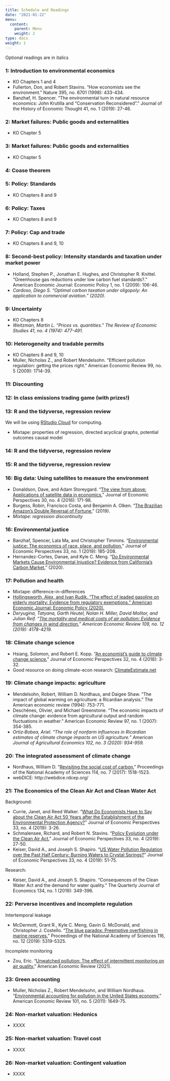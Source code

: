 ```yaml
---
title: Schedule and Readings
date: "2021-01-22"
menu:
  content:
    parent: Menu
    weight: 2
type: docs
weight: 1
---
```


Optional readings are in italics

### 1: Introduction to environmental economics

 - KO Chapters 1 and 4
 - Fullerton, Don, and Robert Stavins. "How economists see the environment." Nature 395, no. 6701 (1998): 433-434.
 - Banzhaf, H. Spencer. "The environmental turn in natural resource economics: John Krutilla and “Conservation Reconsidered”." Journal of the History of Economic Thought 41, no. 1 (2019): 27-46.

### 2: Market failures: Public goods and externalities

 - KO Chapter 5

### 3: Market failures: Public goods and externalities

  - KO Chapter 5

### 4: Coase theorem

### 5: Policy: Standards

  - KO Chapters 8 and 9

### 6: Policy: Taxes

  - KO Chapters 8 and 9

### 7: Policy: Cap and trade

  - KO Chapters 8 and 9, 10

### 8: Second-best policy: Intensity standards and taxation under market power

  - Holland, Stephen P., Jonathan E. Hughes, and Christopher R. Knittel. "Greenhouse gas reductions under low carbon fuel standards?." American Economic Journal: Economic Policy 1, no. 1 (2009): 106-46.
  - *Cardoso, Diego S. "Optimal carbon taxation under oligopoly: An application to commercial aviation." (2020).*

### 9: Uncertainty

  - KO Chapters 8
  - *Weitzman, Martin L. "Prices vs. quantities." The Review of Economic Studies 41, no. 4 (1974): 477-491.*

### 10: Heterogeneity and tradable permits

  - KO Chapters 8 and 9, 10
  - Muller, Nicholas Z., and Robert Mendelsohn. "Efficient pollution regulation: getting the prices right." American Economic Review 99, no. 5 (2009): 1714-39.

### 11: Discounting

### 12: In class emissions trading game (with prizes!)

### 13: R and the tidyverse, regression review

We will be using [RStudio Cloud](https://rstudio.cloud/) for computing.

  - Mixtape: properties of regression, directed acyclical graphs, potential outcomes causal model

### 14: R and the tidyverse, regression review

### 15: R and the tidyverse, regression review

### 16: Big data: Using satellites to measure the environment

  - Donaldson, Dave, and Adam Storeygard. "[The view from above: Applications of satellite data in economics.](https://pubs.aeaweb.org/doi/pdfplus/10.1257/jep.30.4.171)" Journal of Economic Perspectives 30, no. 4 (2016): 171-98.
  - Burgess, Robin, Francisco Costa, and Benjamin A. Olken. "[The Brazilian Amazon’s Double Reversal of Fortune.](https://files.osf.io/v1/resources/67xg5/providers/osfstorage/5d4af97a272b140019eadf58?action=download&direct&version=1)" (2019).
  - *Mixtape: regression discontinuity*

### 16: Environmental justice

  - Banzhaf, Spencer, Lala Ma, and Christopher Timmins. "[Environmental justice: The economics of race, place, and pollution.](https://pubs.aeaweb.org/doi/pdfplus/10.1257/jep.33.1.185)" Journal of Economic Perspectives 33, no. 1 (2019): 185-208.
  - Hernandez-Cortes, Danae, and Kyle C. Meng. "[Do Environmental Markets Cause Environmental Injustice? Evidence from California’s Carbon Market.](https://www.nber.org/system/files/working_papers/w27205/w27205.pdf)" (2020).

### 17: Pollution and health

  - Mixtape: difference-in-differences
  - [Hollingsworth, Alex, and Ivan Rudik. "The effect of leaded gasoline on elderly mortality: Evidence from regulatory exemptions." American Economic Journal: Economic Policy (2020).](https://osf.io/preprints/socarxiv/rdy6g/)
  - *Deryugina, Tatyana, Garth Heutel, Nolan H. Miller, David Molitor, and Julian Reif. "[The mortality and medical costs of air pollution: Evidence from changes in wind direction.](http://www.julianreif.com/research/reif.aer.2019.pollution.pdf)" American Economic Review 109, no. 12 (2019): 4178-4219.*

### 18: Climate change science

  - Hsiang, Solomon, and Robert E. Kopp. "[An economist's guide to climate change science.](https://www.aeaweb.org/articles?id=10.1257%2Fjep.32.4.3)" Journal of Economic Perspectives 32, no. 4 (2018): 3-32.
  - Good resource on doing climate-econ research: [ClimateEstimate.net](https://climateestimate.net/getting-started)

### 19: Climate change impacts: agriculture

  - Mendelsohn, Robert, William D. Nordhaus, and Daigee Shaw. "The impact of global warming on agriculture: a Ricardian analysis." The American economic review (1994): 753-771.
  - Deschênes, Olivier, and Michael Greenstone. "The economic impacts of climate change: evidence from agricultural output and random fluctuations in weather." American Economic Review 97, no. 1 (2007): 354-385.
  - *Ortiz‐Bobea, Ariel. "The role of nonfarm influences in Ricardian estimates of climate change impacts on US agriculture." American Journal of Agricultural Economics 102, no. 3 (2020): 934-959.*

### 20: The integrated assessment of climate change

  - Nordhaus, William D. "[Revisiting the social cost of carbon.](https://www.pnas.org/content/114/7/1518.full)" Proceedings of the National Academy of Sciences 114, no. 7 (2017): 1518-1523.
  - webDICE: http://webdice.rdcep.org/

### 21: The Economics of the Clean Air Act and Clean Water Act

Background:

  -  Currie, Janet, and Reed Walker. "[What Do Economists Have to Say about the Clean Air Act 50 Years after the Establishment of the Environmental Protection Agency?](https://www.aeaweb.org/articles/pdf/doi/10.1257/jep.33.4.3)" Journal of Economic Perspectives 33, no. 4 (2019): 3-26.
  - Schmalensee, Richard, and Robert N. Stavins. "[Policy Evolution under the Clean Air Act.](https://www.aeaweb.org/articles/pdf/doi/10.1257/jep.33.4.27)" Journal of Economic Perspectives 33, no. 4 (2019): 27-50.
  - Keiser, David A., and Joseph S. Shapiro. "[US Water Pollution Regulation over the Past Half Century: Burning Waters to Crystal Springs?](https://www.aeaweb.org/articles/pdf/doi/10.1257/jep.33.4.51)" Journal of Economic Perspectives 33, no. 4 (2019): 51-75.

Research:

  - Keiser, David A., and Joseph S. Shapiro. "Consequences of the Clean Water Act and the demand for water quality." The Quarterly Journal of Economics 134, no. 1 (2019): 349-396.

### 22: Perverse incentives and incomplete regulation

Intertemporal leakage

  - McDermott, Grant R., Kyle C. Meng, Gavin G. McDonald, and Christopher J. Costello. "[The blue paradox: Preemptive overfishing in marine reserves.](https://www.pnas.org/content/pnas/116/12/5319.full.pdf)" Proceedings of the National Academy of Sciences 116, no. 12 (2019): 5319-5325.

Incomplete monitoring

  -  Zou, Eric. "[Unwatched pollution: The effect of intermittent monitoring on air quality.](http://www.eric-zou.com/s/monitor_zou_202004.pdf)" American Economic Review (2021).

### 23: Green accounting

  - Muller, Nicholas Z., Robert Mendelsohn, and William Nordhaus. "[Environmental accounting for pollution in the United States economy.](https://www.jstor.org/stable/pdf/23045618.pdf?casa_token=bUniEpvduJ8AAAAA:U7ZaKBn5lpzjd-lfEMXtvs4xZB_yIY_0hLDVl9tGk2MPZ3TPx7Q9eRy0Vk9z3sHZGNhTxqw3w83WxT5jyGWr4HRnIGOxK1amXRBTpQWT7PrPUNhakdM)" American Economic Review 101, no. 5 (2011): 1649-75.

### 24: Non-market valuation: Hedonics

  - XXXX

### 25: Non-market valuation: Travel cost

  - XXXX

### 26: Non-market valuation: Contingent valuation

  - XXXX
